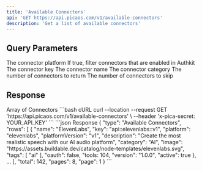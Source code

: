 ```yaml
---
title: 'Available Connectors'
api: 'GET https://api.picaos.com/v1/available-connectors'
description: 'Get a list of available connectors'
---
```


## Query Parameters

<ParamField query="platform" type="string">
  The connector platform
</ParamField>

<ParamField query="authkit" type="boolean" default="false">
  If true, filter connectors that are enabled in Authkit
</ParamField>

<ParamField query="key" type="string">
  The connector key
</ParamField>

<ParamField query="name" type="string">
  The connector name
</ParamField>

<ParamField query="category" type="string">
  The connector category
</ParamField>

<ParamField query="limit" type="number" default="20">
  The number of connectors to return
</ParamField>

<ParamField query="skip" type="number" default="0">
  The number of connectors to skip
</ParamField>

## Response

<ResponseField name="connectors" type="Connector[]">
  Array of Connectors
</ResponseField>

<RequestExample>
```bash cURL
curl --location --request GET 'https://api.picaos.com/v1/available-connectors' \
--header 'x-pica-secret: YOUR_API_KEY'
```
</RequestExample>

<ResponseExample>
```json Response
{
    "type": "Available Connectors",
    "rows": [
        {
            "name": "ElevenLabs",
            "key": "api::elevenlabs::v1",
            "platform": "elevenlabs",
            "platformVersion": "v1",
            "description": "Create the most realistic speech with our AI audio platform",
            "category": "AI",
            "image": "https://assets.buildable.dev/catalog/node-templates/elevenlabs.svg",
            "tags": [
              "ai"
            ],
            "oauth": false,
            "tools: 104,
            "version": "1.0.0",
            "active": true
        },
        ...
    ],
    "total": 142,
    "pages": 8,
    "page": 1
}
```
</ResponseExample>
